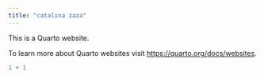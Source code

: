 ```yaml
---
title: "catalina zaza"
---
```


This is a Quarto website.

To learn more about Quarto websites visit <https://quarto.org/docs/websites>.

```r
1 + 1
```
